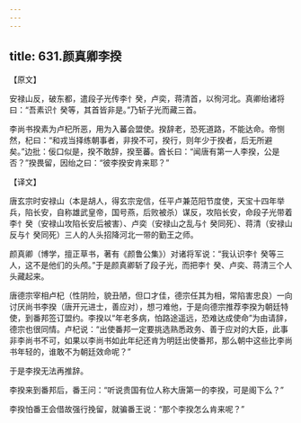 ```yaml
---
---
---
```

title: 631.颜真卿李揆
---



【原文】

安禄山反，破东都，遣段子光传李忄癸，卢奕，蒋清首，以徇河北。真卿绐诸将曰：“吾素识忄癸等，其首皆非是。”乃斩子光而藏三首。

李尚书揆素为卢杞所恶，用为入蕃会盟使。揆辞老，恐死道路，不能达命。帝恻然，杞曰：“和戎当择练朝事者，非揆不可，揆行，则年少于揆者，后无所避矣。”边批：佞口似是，揆不敢辞，揆至蕃。酋长曰：“闻唐有第一人李揆，公是否？”揆畏留，因绐之曰：“彼李揆安肯来耶？”

【译文】

唐玄宗时安禄山（本是胡人，得玄宗宠信，任平卢兼范阳节度使，天宝十四年举兵，陷长安，自称雄武皇帝，国号燕，后败被杀）谋反，攻陷长安，命段子光带着李忄癸（安禄山攻陷长安后被害）、卢奕（安禄山之乱与忄癸同死）、蒋清（安禄山反与忄癸同死）三人的人头招降河北一带的勤王之师。

颜真卿（博学，擅正草书，著有《颜鲁公集》）对诸将军说：“我认识李忄癸等三人，这不是他们的头颅。”于是颜真卿斩了段子光，而把李忄癸、卢奕、蒋清三个人头藏起来。

唐德宗宰相卢杞（性阴险，貌丑陋，但口才佳，德宗任其为相，常陷害忠良）一向讨厌尚书李揆（唐开元进士，善应对），想刁难他，于是向德宗推荐李揆为朝廷特使，到番邦签订盟约。李揆以“年老多病，怕路途遥远，恐难达成使命”为由请辞，德宗也很同情。卢杞说：“出使番邦一定要挑选熟悉政务、善于应对的大臣，此事非李尚书不可，如果以李尚书如此年纪还肯为明廷出使番邦，那么朝中这些比李尚书年轻的，谁敢不为朝廷效命呢？”

于是李揆无法再推辞。

李揆来到番邦后，番王问：“听说贵国有位人称大唐第一的李揆，可是阁下么？”

李揆怕番王会借故强行挽留，就骗番王说：“那个李揆怎么肯来呢？”